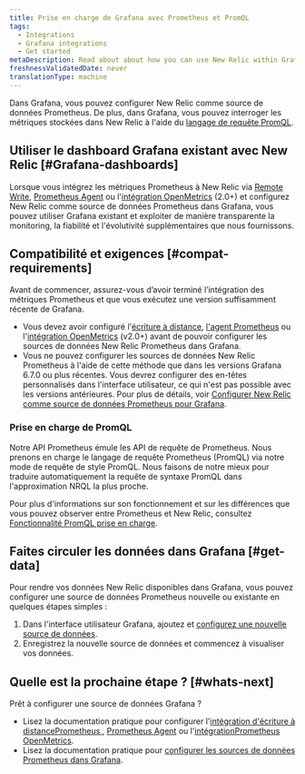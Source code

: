 ```yaml
---
title: Prise en charge de Grafana avec Prometheus et PromQL
tags:
  - Integrations
  - Grafana integrations
  - Get started
metaDescription: Read about about how you can use New Relic within Grafana and our options for Prometheus and Prom QL support.
freshnessValidatedDate: never
translationType: machine
---
```


Dans Grafana, vous pouvez configurer New Relic comme source de données Prometheus. De plus, dans Grafana, vous pouvez interroger les métriques stockées dans New Relic à l&apos;aide du [langage de requête PromQL](/docs/integrations/prometheus-integrations/view-query-data/supported-promql-features).

## Utiliser le dashboard Grafana existant avec New Relic [#Grafana-dashboards]

Lorsque vous intégrez les métriques Prometheus à New Relic via [Remote Write](/docs/integrations/prometheus-integrations/get-started/monitor-prometheus-new-relic#remote-write), [Prometheus Agent](/docs/integrations/prometheus-integrations/get-started/monitor-prometheus-new-relic#agent) ou l&apos;[intégration OpenMetrics](/docs/integrations/prometheus-integrations/get-started/monitor-prometheus-new-relic#OpenMetric) (2.0+) et configurez New Relic comme source de données Prometheus dans Grafana, vous pouvez utiliser Grafana existant <InlinePopover type="dashboards" />et exploiter de manière transparente la monitoring, la fiabilité et l&apos;évolutivité supplémentaires que nous fournissons.

## Compatibilité et exigences [#compat-requirements]

Avant de commencer, assurez-vous d’avoir terminé l’intégration des métriques Prometheus et que vous exécutez une version suffisamment récente de Grafana.

* Vous devez avoir configuré l&apos;[écriture à distance](/docs/integrations/prometheus-integrations/get-started/monitor-prometheus-new-relic#remote-write), [l&apos;agent Prometheus](/docs/integrations/prometheus-integrations/get-started/monitor-prometheus-new-relic#agent) ou l&apos;[intégration OpenMetrics](/docs/integrations/prometheus-integrations/get-started/monitor-prometheus-new-relic#OpenMetrics) (v2.0+) avant de pouvoir configurer les sources de données New Relic Prometheus dans Grafana.
* Vous ne pouvez configurer les sources de données New Relic Prometheus à l&apos;aide de cette méthode que dans les versions Grafana 6.7.0 ou plus récentes. Vous devrez configurer des en-têtes personnalisés dans l&apos;interface utilisateur, ce qui n&apos;est pas possible avec les versions antérieures. Pour plus de détails, voir [Configurer New Relic comme source de données Prometheus pour Grafana](/docs/integrations/grafana-integrations/set-configure/configure-new-relic-prometheus-data-source-grafana).

### Prise en charge de PromQL

Notre API Prometheus émule les API de requête de Prometheus. Nous prenons en charge le langage de requête Prometheus (PromQL) via notre mode de requête de style PromQL. Nous faisons de notre mieux pour traduire automatiquement la requête de syntaxe PromQL dans l&apos;approximation NRQL la plus proche.

Pour plus d&apos;informations sur son fonctionnement et sur les différences que vous pouvez observer entre Prometheus et New Relic, consultez [Fonctionnalité PromQL prise en charge](/docs/integrations/prometheus-integrations/view-query-data/supported-promql-features).

## Faites circuler les données dans Grafana [#get-data]

Pour rendre vos données New Relic disponibles dans Grafana, vous pouvez configurer une source de données Prometheus nouvelle ou existante en quelques étapes simples :

1. Dans l&apos;interface utilisateur Grafana, ajoutez et [configurez une nouvelle source de données](/docs/integrations/grafana-integrations/set-configure/configure-new-relic-prometheus-data-source-grafana).
2. Enregistrez la nouvelle source de données et commencez à visualiser vos données.

## Quelle est la prochaine étape ? [#whats-next]

Prêt à configurer une source de données Grafana ?

* Lisez la documentation pratique pour configurer l&apos;[intégration d&apos;écriture à distancePrometheus ](/docs/integrations/prometheus-integrations/install-configure/set-your-prometheus-remote-write-integration), [Prometheus Agent](/docs/infrastructure/prometheus-integrations/install-configure-prometheus-agent/setup-prometheus-agent) ou l&apos;[intégrationPrometheus OpenMetrics](/docs/integrations/prometheus-integrations/install-configure/install-update-or-uninstall-your-prometheus-openmetrics-integration).
* Lisez la documentation pratique pour [configurer les sources de données Prometheus dans Grafana](/docs/integrations/grafana-integrations/set-configure/configure-new-relic-prometheus-data-source-grafana).

<InstallFeedback />